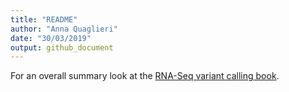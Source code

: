 ```yaml
---
title: "README"
author: "Anna Quaglieri"
date: "30/03/2019"
output: github_document
---
```


For an overall summary look at the [RNA-Seq variant calling book]( https://rna-mutation-calls.netlify.com/). 